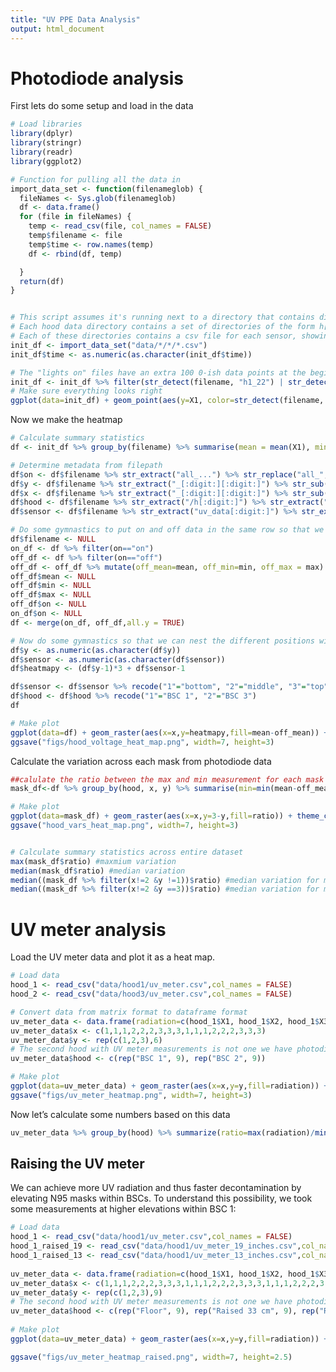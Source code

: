 ```yaml
---
title: "UV PPE Data Analysis"
output: html_document
---
```


# Photodiode analysis

First lets do some setup and load in the data

```r
# Load libraries
library(dplyr)
library(stringr)
library(readr)
library(ggplot2)

# Function for pulling all the data in
import_data_set <- function(filenameglob) {
  fileNames <- Sys.glob(filenameglob)
  df <- data.frame()
  for (file in fileNames) {
    temp <- read_csv(file, col_names = FALSE)
    temp$filename <- file
    temp$time <- row.names(temp)
    df <- rbind(df, temp)  

  }
  return(df)
}


# This script assumes it's running next to a directory that contains directories containing data for each hood
# Each hood data directory contains a set of directories of the form h[hood number]_[x_coordinate][y_coordinate]_all_[on/off, indicating whether UV lights were on or off]
# Each of these directories contains a csv file for each sensor, showing its voltage over a series of time points
init_df <- import_data_set("data/*/*/*.csv") 
init_df$time <- as.numeric(as.character(init_df$time))

# The "lights on" files have an extra 100 0-ish data points at the beginning, except the center position in hood 1
init_df <- init_df %>% filter(str_detect(filename, "h1_22") | str_detect(filename, "all_off") | time > 101)
# Make sure everything looks right
ggplot(data=init_df) + geom_point(aes(y=X1, color=str_detect(filename, "all_off"), x=time)) + theme(legend.position = "none")
```

Now we make the heatmap

```r
# Calculate summary statistics
df <- init_df %>% group_by(filename) %>% summarise(mean = mean(X1), min=min(X1), max=max(X1))

# Determine metadata from filepath
df$on <- df$filename %>% str_extract("all_...") %>% str_replace("all_", "") %>% str_replace("/","")
df$y <- df$filename %>% str_extract("_[:digit:][:digit:]") %>% str_sub(3,3)
df$x <- df$filename %>% str_extract("_[:digit:][:digit:]") %>% str_sub(2,2)
df$hood <- df$filename %>% str_extract("/h[:digit:]") %>% str_extract("[:digit:]")
df$sensor <- df$filename %>% str_extract("uv_data[:digit:]") %>% str_extract("[:digit:]")

# Do some gymnastics to put on and off data in the same row so that we can easily subtract out the off data (since we assume that's the baseline voltage that is not due to the UV lights)
df$filename <- NULL
on_df <- df %>% filter(on=="on")
off_df <- df %>% filter(on=="off")
off_df <- off_df %>% mutate(off_mean=mean, off_min=min, off_max = max)
off_df$mean <- NULL
off_df$min <- NULL
off_df$max <- NULL
off_df$on <- NULL
on_df$on <- NULL
df <- merge(on_df, off_df,all.y = TRUE)

# Now do some gymnastics so that we can nest the different positions within the heatmap
df$y <- as.numeric(as.character(df$y))
df$sensor <- as.numeric(as.character(df$sensor))
df$heatmapy <- (df$y-1)*3 + df$sensor-1

df$sensor <- df$sensor %>% recode("1"="bottom", "2"="middle", "3"="top")
df$hood <- df$hood %>% recode("1"="BSC 1", "2"="BSC 3")
df

# Make plot
ggplot(data=df) + geom_raster(aes(x=x,y=heatmapy,fill=mean-off_mean)) + theme_classic() + scale_fill_continuous("Mean voltage", type = "viridis")  + geom_vline(xintercept = 1.5) + geom_vline(xintercept = 2.5) + geom_hline(yintercept = 5.48) + geom_hline(yintercept = 2.48)  + facet_wrap(~hood) + theme(axis.title = element_blank(), axis.text = element_blank(), axis.ticks = element_blank(), axis.line = element_blank())
ggsave("figs/hood_voltage_heat_map.png", width=7, height=3)
```

Calculate the variation across each mask from photodiode data


```r

##calulate the ratio between the max and min measurement for each mask
mask_df<-df %>% group_by(hood, x, y) %>% summarise(min=min(mean-off_mean), max=max(mean-off_mean), ratio=max(mean-off_mean)/min(mean-off_mean))

# Make plot
ggplot(data=mask_df) + geom_raster(aes(x=x,y=3-y,fill=ratio)) + theme_classic() + scale_fill_continuous("max:min", type = "viridis")+facet_wrap(~hood)+ geom_vline(xintercept = 1.5) + geom_vline(xintercept = 2.5) + geom_hline(yintercept = 1.5)  +geom_hline(yintercept = .5) +theme(axis.title = element_blank(), axis.text = element_blank(), axis.ticks = element_blank(), axis.line = element_blank())
ggsave("hood_vars_heat_map.png", width=7, height=3)


# Calculate summary statistics across entire dataset
max(mask_df$ratio) #maxmium variation 
median(mask_df$ratio) #median variation 
median((mask_df %>% filter(x!=2 &y !=1))$ratio) #median variation for masks not in center column or first row
median((mask_df %>% filter(x!=2 &y ==3))$ratio) #median variation for masks not in center column or first two rows

```

# UV meter analysis

Load the UV meter data and plot it as a heat map.

```r
# Load data
hood_1 <- read_csv("data/hood1/uv_meter.csv",col_names = FALSE)
hood_2 <- read_csv("data/hood3/uv_meter.csv",col_names = FALSE)

# Convert data from matrix format to dataframe format
uv_meter_data <- data.frame(radiation=c(hood_1$X1, hood_1$X2, hood_1$X3, hood_2$X1, hood_2$X2, hood_2$X3))
uv_meter_data$x <- c(1,1,1,2,2,2,3,3,3,1,1,1,2,2,2,3,3,3)
uv_meter_data$y <- rep(c(1,2,3),6)
# The second hood with UV meter measurements is not one we have photodiode measurments for 
uv_meter_data$hood <- c(rep("BSC 1", 9), rep("BSC 2", 9))

# Make plot
ggplot(data=uv_meter_data) + geom_raster(aes(x=x,y=y,fill=radiation)) + theme_classic() + scale_fill_continuous(expression(atop("UV radiation",~(paste(mu,W)/cm^2))), type = "viridis")  + facet_wrap(~hood) + theme(axis.title = element_blank(), axis.text = element_blank(), axis.ticks = element_blank(), axis.line = element_blank()) + geom_text(aes(x=x,y=y,label=radiation), color="black")
ggsave("figs/uv_meter_heatmap.png", width=7, height=3)
```

Now let's calculate some numbers based on this data

```r
uv_meter_data %>% group_by(hood) %>% summarize(ratio=max(radiation)/min(radiation), min=min(radiation))
```

## Raising the UV meter

We can achieve more UV radiation and thus faster decontamination by elevating N95 masks within BSCs. To understand this possibility, we took some measurements at higher elevations within BSC 1:

```r
# Load data
hood_1 <- read_csv("data/hood1/uv_meter.csv",col_names = FALSE)
hood_1_raised_19 <- read_csv("data/hood1/uv_meter_19_inches.csv",col_names = FALSE)
hood_1_raised_13 <- read_csv("data/hood1/uv_meter_13_inches.csv",col_names = FALSE)
  
uv_meter_data <- data.frame(radiation=c(hood_1$X1, hood_1$X2, hood_1$X3, hood_1_raised_13$X1, hood_1_raised_13$X2, hood_1_raised_13$X3, hood_1_raised_19$X1, hood_1_raised_19$X2, hood_1_raised_19$X3))
uv_meter_data$x <- c(1,1,1,2,2,2,3,3,3,1,1,1,2,2,2,3,3,3,1,1,1,2,2,2,3,3,3)
uv_meter_data$y <- rep(c(1,2,3),9)
# The second hood with UV meter measurements is not one we have photodiode measurments for 
uv_meter_data$hood <- c(rep("Floor", 9), rep("Raised 33 cm", 9), rep("Raised 48 cm", 9))
  
# Make plot
ggplot(data=uv_meter_data) + geom_raster(aes(x=x,y=y,fill=radiation)) + theme_classic() + scale_fill_continuous(expression(atop("UV radiation",~(paste(mu,W)/cm^2))), type = "viridis")  + facet_wrap(~hood) + theme(axis.title = element_blank(), axis.text = element_blank(), axis.ticks = element_blank(), axis.line = element_blank()) + geom_text(aes(x=x,y=y,label=radiation), color="black")

ggsave("figs/uv_meter_heatmap_raised.png", width=7, height=2.5)
```